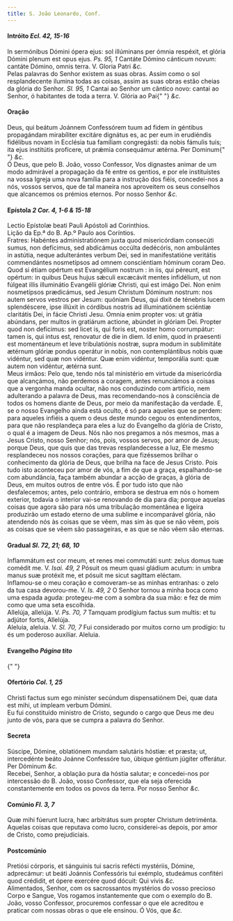 ```yaml
---
title: S. João Leonardo, Conf.
---
```


<h4 class="text-center">
  Intróito <em>Ecl. 42, 15-16</em>
</h4>
<div class="container-fluid">
  <div class="row">
    <div class="col-6 dropcaps text-justify">
      In sermónibus Dómini ópera ejus: sol illúminans per ómnia respéxit, et
      glória Dómini plenum est opus ejus. <em>Ps. 95, 1</em> Cantáte Dómino
      cánticum novum: cantáte Dómino, omnis terra. V. Gloria Patri <em>&c.</em>
    </div>
    <div class="col-6 dropcaps text-justify">
      Pelas palavras do Senhor existem as suas obras. Assim como o sol
      resplandecente ilumina todas as coisas, assim as suas obras estão cheias
      da glória do Senhor. <em>Sl. 95, 1</em> Cantai ao Senhor um cântico novo:
      cantai ao Senhor, ó habitantes de toda a terra. V. Glória ao Pai{" "}
      <em>&c.</em>
    </div>
  </div>
</div>

<h4 class="text-center">Oração</h4>
<div class="container-fluid">
  <div class="row">
    <div class="col-6 dropcaps text-justify">
      Deus, qui beátum Joánnem Confessórem tuum ad fidem in géntibus propagándam
      mirabíliter excitáre dignátus es, ac per eum in erudiéndis fidélibus novam
      in Ecclésia tua famíliam congregásti: da nobis fámulis tuis; ita ejus
      institútis profícere, ut prǽmia consequámur ætérna. Per Dominum{" "}
      <em>&c.</em>
    </div>
    <div class="col-6 dropcaps text-justify">
      Ó Deus, que pelo B. João, vosso Confessor, Vos dignastes animar de um modo
      admirável a propagação da fé entre os gentios, e por ele instituístes na
      vossa Igreja uma nova família para a instrução dos fiéis, concedei-nos a
      nós, vossos servos, que de tal maneira nos aproveitem os seus conselhos
      que alcancemos os prémios eternos. Por nosso Senhor <em>&c.</em>
    </div>
  </div>
</div>

<h4 class="text-center">
  Epístola <em>2 Cor. 4, 1-6 & 15-18</em>
</h4>
<div class="container-fluid">
  <div class="row">
    <div class="col-6 text-justify">
      Lectio Epístolæ beati Pauli Apóstoli ad Corinthios.
    </div>
    <div class="col-6 text-justify">
      Lição da Ep.ª do B. Ap.º Paulo aos Coríntios.
    </div>
    <div class="col-6 dropcaps text-justify">
      Fratres: Habéntes administratiónem juxta quod misericórdiam consecúti
      sumus, non defícimus, sed abdicámus occúlta dedécóris, non ambulántes in
      astútia, neque adulterántes verbum Dei, sed in manifestatióne veritátis
      commendántes nosmetípsos ad omnem consciéntiam hóminum coram Deo. Quod si
      étiam opértum est Evangélium nostrum : in iis, qui péreunt, est opértum:
      in quibus Deus hujus sǽculi excæcávit mentes infidélium, ut non fúlgeat
      illis illuminátio Evangélii glóriæ Christi, qui est imágo Dei. Non enim
      nosmetípsos prædicámus, sed Jesum Christum Dóminum nostrum: nos autem
      servos vestros per Jesum: quóniam Deus, qui dixit de ténebris lucem
      splendéscere, ipse illúxit in córdibus nostris ad illuminatiónem sciéntiæ
      claritátis Dei, in fácie Christi Jesu. Omnia enim propter vos: ut grátia
      abúndans, per multos in gratiárum actione, abúndet in glóriam Dei. Propter
      quod non deficimus: sed licet is, qui foris est, noster homo corrumpátur:
      tamen is, qui intus est, renovatur de die in diem. Id enim, quod in
      praesenti est momentáneum et leve tribulatiónis nostræ, supra modum in
      sublimitáte ætérnum glóriæ pondus operátur in nobis, non contemplántibus
      nobis quæ vidéntur, sed quæ non vidéntur. Quæ enim vidéntur, temporália
      sunt: quæ autem non vidéntur, ætérna sunt.
    </div>
    <div class="col-6 dropcaps text-justify">
      Meus irmãos: Pelo que, tendo nós tal ministério em virtude da misericórdia
      que alcançámos, não perdemos a coragem, antes renunciámos a coisas que a
      vergonha manda ocultar, não nos conduzindo com artifício, nem adulterando
      a palavra de Deus, mas recomendando-nos à consciência de todos os homens
      diante de Deus, por meio da manifestação da verdade. E, se o nosso
      Evangelho ainda está oculto, é só para aqueles que se perdem: para aqueles
      infiéis a quem o deus deste mundo cegou os entendimentos, para que não
      resplandeça para eles a luz do Evangelho da glória de Cristo, o qual é a
      imagem de Deus. Nós não nos pregamos a nós mesmos, mas a Jesus Cristo,
      nosso Senhor; nós, pois, vossos servos, por amor de Jesus; porque Deus,
      que quis que das trevas resplandecesse a luz, Ele mesmo resplandeceu nos
      nossos corações, para que fizéssemos brilhar o conhecimento da glória de
      Deus, que brilha na face de Jesus Cristo. Pois tudo isto aconteceu por
      amor de vós, a fim de que a graça, espalhando-se com abundância, faça
      também abundar a acção de graças, à glória de Deus, em muitos outros de
      entre vós. É por tudo isto que não desfalecemos; antes, pelo contrário,
      embora se destrua em nós o homem exterior, todavia o interior vai-se
      renovando de dia para dia; porque aquelas coisas que agora são para nós
      uma tribulação momentânea e ligeira produzirão um estado eterno de uma
      sublime e incomparável glória, não atendendo nós às coisas que se vêem,
      mas sim às que se não vêem, pois as coisas que se vêem são passageiras, e
      as que se não vêem são eternas.
    </div>
  </div>
</div>

<h4 class="text-center">
  Gradual <em>Sl. 72, 21; 68, 10</em>
</h4>
<div class="container-fluid">
  <div class="row">
    <div class="col-6 dropcaps text-justify">
      Inflammátum est cor meum, et renes mei commutáti sunt: zelus domus tuæ
      comédit me. V. <em>Isai. 49, 2</em> Pósuit os meum quasi gládium acutum:
      in umbra manus suæ protéxit me, et pósuit me sicut sagíttam eléctam.
    </div>
    <div class="col-6 dropcaps text-justify">
      Inflamou-se o meu coração e comoveram-se as minhas entranhas: o zelo da
      tua casa devorou-me. V. <em>Is. 49, 2</em> O Senhor tornou a minha boca
      como uma espada aguda: protegeu-me com a sombra da sua mão: e fez de mim
      como que uma seta escolhida.
    </div>
    <div class="col-6 text-justify">
      Allelúja, allelúja. V. <em>Ps. 70, 7</em> Tamquam prodígium factus sum
      multis: et tu adjútor fortis, Allelúja.
    </div>
    <div class="col-6 text-justify">
      Aleluia, aleluia. V. <em>Sl. 70, 7</em> Fui considerado por muitos corno
      um prodígio: tu és um poderoso auxiliar. Aleluia.
    </div>
  </div>
</div>

<h4 class="text-center">
  Evangelho <em>Página tito</em>
</h4>{" "}

<h4 class="text-center">
  Ofertório <em>Col. 1, 25</em>
</h4>
<div class="container-fluid">
  <div class="row">
    <div class="col-6 dropcaps text-justify">
      Christi factus sum ego miníster secúndum dispensatiónem Dei, quæ data est
      mihi, ut ímpleam verbum Dómini.
    </div>
    <div class="col-6 dropcaps text-justify">
      Eu fui constituído ministro de Cristo, segundo o cargo que Deus me deu
      junto de vós, para que se cumpra a palavra do Senhor.
    </div>
  </div>
</div>

<h4 class="text-center">Secreta</h4>
<div class="container-fluid">
  <div class="row">
    <div class="col-6 dropcaps text-justify">
      Súscipe, Dómine, oblatiónem mundam salutáris hóstiæ: et præsta; ut,
      intercedénte beáto Joánne Confessóre tuo, úbique géntium júgiter
      offerátur. Per Dóminum <em>&c.</em>
    </div>
    <div class="col-6 dropcaps text-justify">
      Recebei, Senhor, a oblação pura da hóstia salutar; e concedei-nos por
      intercessão do B. João, vosso Confessor, que ela seja oferecida
      constantemente em todos os povos da terra. Por nosso Senhor <em>&c.</em>
    </div>
  </div>
</div>

<h4 class="text-center">
  Comúnio <em>Fl. 3, 7</em>
</h4>
<div class="container-fluid">
  <div class="row">
    <div class="col-6 dropcaps text-justify">
      Quæ mihi fúerunt lucra, hæc arbitrátus sum propter Christum detriménta.
    </div>
    <div class="col-6 dropcaps text-justify">
      Aquelas coisas que reputava como lucro, considerei-as depois, por amor de
      Cristo, como prejudiciais.
    </div>
  </div>
</div>

<h4 class="text-center">Postcomúnio</h4>
<div class="container-fluid">
  <div class="row">
    <div class="col-6 dropcaps text-justify">
      Pretiósi córporis, et sánguinis tui sacris refécti mystériis, Dómine,
      adprecámur: ut beáti Joánnis Confessóris tui exémplo, studeámus confitéri
      quod crédidit, et ópere exercére quod dócuit: Qui vivis <em>&c.</em>
    </div>
    <div class="col-6 dropcaps text-justify">
      Alimentados, Senhor, com os sacrossantos mystérios do vosso precioso Corpo
      e Sangue, Vos rogamos instantemente que com o exemplo do B. João, vosso
      Confessor, procuremos confessar o que ele acreditou e praticar com nossas
      obras o que ele ensinou. Ó Vós, que <em>&c.</em>
    </div>
  </div>
</div>
